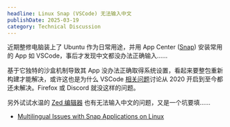 ```yaml
---
headline: Linux Snap (VSCode) 无法输入中文
publishDate: 2025-03-19
category: Technical Discussion
---
```


近期整修电脑装上了 Ubuntu 作为日常用途，并用 App Center ([Snap](https://ivonblog.com/posts/linux-snap-pros-and-cons/)) 安装常用的 App 如 VSCode，事后才发现中文都没办法正确输入……

基于它独特的沙盒机制导致其 App 没办法正确取得系统设置，看起来要整包重新构建才能解决，或许这也是为什么 VSCode [相关问题](https://github.com/microsoft/vscode/issues/96041)讨论从 2020 开启到至今都还未解决。Firefox 或 Discord 就没这样的问题。

另外试试水温的 [Zed 编辑器](https://zed.dev/) 也有无法输入中文的问题，又是一个坑要填……

- [Multilingual Issues with Snap Applications on Linux](https://leimao.github.io/blog/Multilingual-Issues-Snap-Applications-Linux/)

